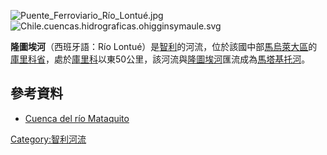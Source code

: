 [[File:Puente_Ferroviario_Río_Lontué.jpg|thumb]]
[[Image:Chile.cuencas.hidrograficas.ohigginsymaule.svg|thumb]]

'''隆圖埃河'''（西班牙語：Río Lontué）是[[智利|智利]]的河流，位於該國中部[[馬烏萊大區|馬烏萊大區]]的[[庫里科省|庫里科省]]，處於[[庫里科|庫里科]]以東50公里，該河流與[[隆圖埃河|隆圖埃河]]匯流成為[[馬塔基托河|馬塔基托河]]。

==參考資料==
* [https://web.archive.org/web/20070927201229/http://www.sinia.cl/1292/articles-31018_Mataquito.pdf Cuenca del río Mataquito]

{{Chile-geo-stub}}
[[Category:智利河流|Category:智利河流]]